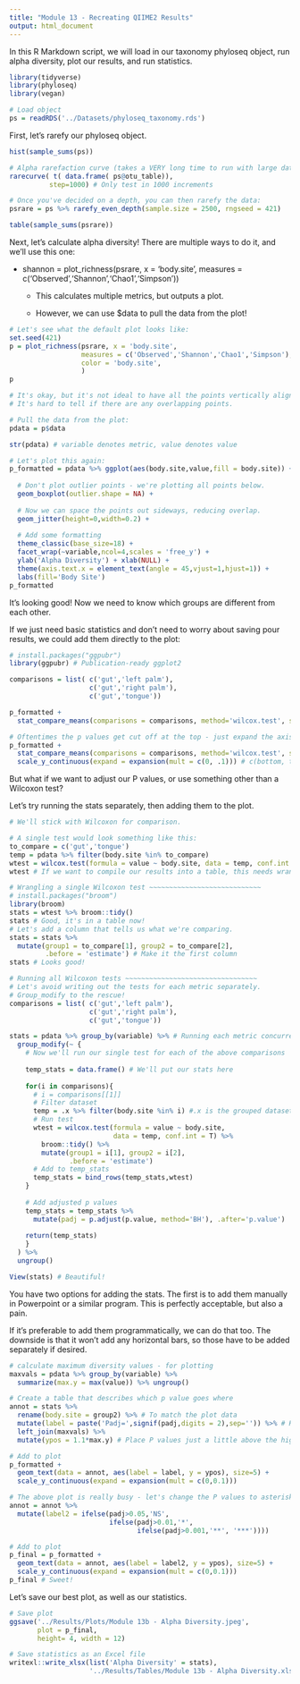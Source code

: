 ```yaml
---
title: "Module 13 - Recreating QIIME2 Results"
output: html_document
---
```


In this R Markdown script, we will load in our taxonomy phyloseq object, run alpha diversity, plot our results, and run statistics.

```r
library(tidyverse)
library(phyloseq)
library(vegan)

# Load object
ps = readRDS('../Datasets/phyloseq_taxonomy.rds')
```

First, let's rarefy our phyloseq object.

```r
hist(sample_sums(ps))

# Alpha rarefaction curve (takes a VERY long time to run with large datasets):
rarecurve( t( data.frame( ps@otu_table)),
          step=1000) # Only test in 1000 increments

# Once you've decided on a depth, you can then rarefy the data:
psrare = ps %>% rarefy_even_depth(sample.size = 2500, rngseed = 421)

table(sample_sums(psrare))
```

Next, let's calculate alpha diversity! There are multiple ways to do it, and we'll use this one:

-   shannon = plot_richness(psrare, x = 'body.site', measures = c('Observed','Shannon','Chao1','Simpson'))

    -   This calculates multiple metrics, but outputs a plot.

    -   However, we can use \$data to pull the data from the plot!

```r
# Let's see what the default plot looks like:
set.seed(421)
p = plot_richness(psrare, x = 'body.site', 
                  measures = c('Observed','Shannon','Chao1','Simpson'),
                  color = 'body.site',
                  )
p

# It's okay, but it's not ideal to have all the points vertically aligned. 
# It's hard to tell if there are any overlapping points.

# Pull the data from the plot:
pdata = p$data

str(pdata) # variable denotes metric, value denotes value

# Let's plot this again:
p_formatted = pdata %>% ggplot(aes(body.site,value,fill = body.site)) +
  
  # Don't plot outlier points - we're plotting all points below.
  geom_boxplot(outlier.shape = NA) + 
  
  # Now we can space the points out sideways, reducing overlap.
  geom_jitter(height=0,width=0.2) +
  
  # Add some formatting
  theme_classic(base_size=18) +
  facet_wrap(~variable,ncol=4,scales = 'free_y') +
  ylab('Alpha Diversity') + xlab(NULL) +
  theme(axis.text.x = element_text(angle = 45,vjust=1,hjust=1)) +
  labs(fill='Body Site')
p_formatted
```

It's looking good! Now we need to know which groups are different from each other.

If we just need basic statistics and don't need to worry about saving pour results, we could add them directly to the plot:

```r
# install.packages("ggpubr")
library(ggpubr) # Publication-ready ggplot2

comparisons = list( c('gut','left palm'), 
                    c('gut','right palm'),
                    c('gut','tongue'))

p_formatted +
  stat_compare_means(comparisons = comparisons, method='wilcox.test', size=6)

# Oftentimes the p values get cut off at the top - just expand the axis by a fraction
p_formatted +
  stat_compare_means(comparisons = comparisons, method='wilcox.test', size=6) +
  scale_y_continuous(expand = expansion(mult = c(0, .1))) # c(bottom, top)
```

But what if we want to adjust our P values, or use something other than a Wilcoxon test?

Let's try running the stats separately, then adding them to the plot.

```r
# We'll stick with Wilcoxon for comparison.

# A single test would look something like this:
to_compare = c('gut','tongue')
temp = pdata %>% filter(body.site %in% to_compare)
wtest = wilcox.test(formula = value ~ body.site, data = temp, conf.int = T)
wtest # If we want to compile our results into a table, this needs wrangling.

# Wrangling a single Wilcoxon test ~~~~~~~~~~~~~~~~~~~~~~~~~~~~
# install.packages("broom")
library(broom)
stats = wtest %>% broom::tidy()
stats # Good, it's in a table now!
# Let's add a column that tells us what we're comparing.
stats = stats %>% 
  mutate(group1 = to_compare[1], group2 = to_compare[2],
         .before = 'estimate') # Make it the first column
stats # Looks good!

# Running all Wilcoxon tests ~~~~~~~~~~~~~~~~~~~~~~~~~~~~~~~~~
# Let's avoid writing out the tests for each metric separately.
# Group_modify to the rescue!
comparisons = list( c('gut','left palm'), 
                    c('gut','right palm'),
                    c('gut','tongue'))

stats = pdata %>% group_by(variable) %>% # Running each metric concurrently
  group_modify(~ {
    # Now we'll run our single test for each of the above comparisons
    
    temp_stats = data.frame() # We'll put our stats here
    
    for(i in comparisons){
      # i = comparisons[[1]]
      # Filter dataset
      temp = .x %>% filter(body.site %in% i) #.x is the grouped dataset
      # Run test
      wtest = wilcox.test(formula = value ~ body.site,
                          data = temp, conf.int = T) %>%
        broom::tidy() %>% 
        mutate(group1 = i[1], group2 = i[2],
               .before = 'estimate')
      # Add to temp_stats
      temp_stats = bind_rows(temp_stats,wtest)
    }
    
    # Add adjusted p values
    temp_stats = temp_stats %>% 
      mutate(padj = p.adjust(p.value, method='BH'), .after='p.value')
    
    return(temp_stats)
    }
  ) %>% 
  ungroup()

View(stats) # Beautiful!
```

You have two options for adding the stats. The first is to add them manually in Powerpoint or a similar program. This is perfectly acceptable, but also a pain.

If it's preferable to add them programmatically, we can do that too. The downside is that it won't add any horizontal bars, so those have to be added separately if desired.

```r
# calculate maximum diversity values - for plotting
maxvals = pdata %>% group_by(variable) %>% 
  summarize(max.y = max(value)) %>% ungroup()

# Create a table that describes which p value goes where
annot = stats %>% 
  rename(body.site = group2) %>% # To match the plot data
  mutate(label = paste('Padj=',signif(padj,digits = 2),sep='')) %>% # Keep Padj to 2 sig figs
  left_join(maxvals) %>% 
  mutate(ypos = 1.1*max.y) # Place P values just a little above the highest point

# Add to plot
p_formatted +
  geom_text(data = annot, aes(label = label, y = ypos), size=5) +
  scale_y_continuous(expand = expansion(mult = c(0,0.1)))

# The above plot is really busy - let's change the P values to asterisks.
annot = annot %>% 
  mutate(label2 = ifelse(padj>0.05,'NS',
                         ifelse(padj>0.01,'*',
                                ifelse(padj>0.001,'**', '***'))))

# Add to plot
p_final = p_formatted +
  geom_text(data = annot, aes(label = label2, y = ypos), size=5) +
  scale_y_continuous(expand = expansion(mult = c(0,0.1)))
p_final # Sweet!
```

Let's save our best plot, as well as our statistics.

```r
# Save plot
ggsave('../Results/Plots/Module 13b - Alpha Diversity.jpeg',
       plot = p_final,
       height= 4, width = 12)

# Save statistics as an Excel file
writexl::write_xlsx(list('Alpha Diversity' = stats),
                    '../Results/Tables/Module 13b - Alpha Diversity.xlsx')
```
